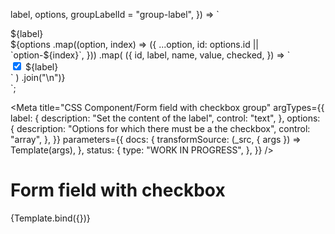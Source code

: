 <!--
@license EUPL-1.2
Copyright (c) 2021 Gemeente Utrecht
Copyright (c) 2021 Robbert Broersma
-->

  label,
  options,
  groupLabelId = "group-label",
}) => `<div class="utrecht-form-field-checkbox-group utrecht-form-field-checkbox-group--distanced" role="group" aria-labelledby="${groupLabelId}">
  <div class="utrecht-form-field-checkbox-group__label" id="${groupLabelId}">${label}</div>
  ${options
    .map((option, index) => ({
      ...option,
      id: options.id || `option-${index}`,
    }))
    .map(
      ({
        id,
        label,
        name,
        value,
        checked,
      }) => `<div class="utrecht-form-field utrecht-form-field--checkbox utrecht-form-field--distanced">
    <input type="checkbox" class="utrecht-form-field__input utrecht-checkbox" id="${id}" value="${value}"${
        checked ? " checked" : ""
      } name="${name}">
    <label class="utrecht-form-field__label utrecht-form-field__label--checkbox utrecht-form-label utrecht-form-label--checkbox" for="${id}">${label}</label>
  </div>`
    )
    .join("\n")}
  </div>`;

<Meta
  title="CSS Component/Form field with checkbox group"
  argTypes={{
    label: {
      description: "Set the content of the label",
      control: "text",
    },
    options: {
      description: "Options for which there must be a the checkbox",
      control: "array",
    },
  }}
  parameters={{
    docs: {
      transformSource: (_src, { args }) => Template(args),
    },
    status: {
      type: "WORK IN PROGRESS",
    },
  }}
/>

# Form field with checkbox

<Canvas>
  <Story
    name="Form field with checkbox group"
    args={{
      label: "Ik verklaar dat de volgende beweringen kloppen:",
      options: [
        {
          name: "requirement1",
          value: "true",
          label: "Ik sta niet onder curatele",
          checked: true,
        },
        {
          name: "requirement2",
          value: "true",
          label: "Ik ben woonachtig in Nederland",
        },
        {
          name: "requirement3",
          value: "true",
          label: "Ik trouw niet onder dwang",
        },
      ],
    }}
  >
    {Template.bind({})}
  </Story>
</Canvas>

<ArgsTable story="Form field with checkbox group" />
